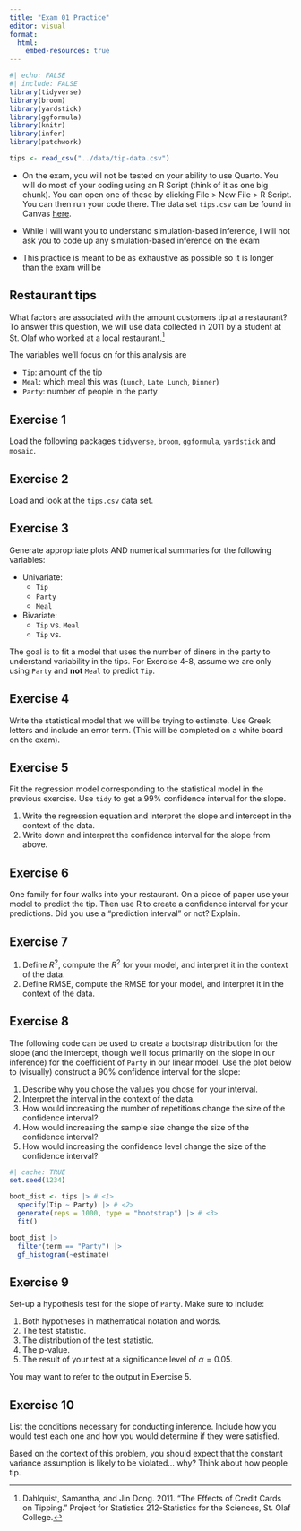 ```yaml
---
title: "Exam 01 Practice"
editor: visual
format:
  html:
    embed-resources: true
---
```


```r
#| echo: FALSE
#| include: FALSE
library(tidyverse)
library(broom)
library(yardstick)
library(ggformula)
library(knitr)
library(infer)
library(patchwork)

tips <- read_csv("../data/tip-data.csv")
```

::: callout-important
-   On the exam, you will not be tested on your ability to use Quarto. You will do most of your coding using an R Script (think of it as one big chunk). You can open one of these by clicking File \> New File \> R Script. You can then run your code there. The data set `tips.csv` can be found in Canvas [here](https://cofi.instructure.com/courses/17093/assignments/204171).

-   While I will want you to understand simulation-based inference, I will not ask you to code up any simulation-based inference on the exam

-   This practice is meant to be as exhaustive as possible so it is longer than the exam will be
:::

## Restaurant tips

What factors are associated with the amount customers tip at a restaurant? To answer this question, we will use data collected in 2011 by a student at St. Olaf who worked at a local restaurant.[^1]

[^1]: Dahlquist, Samantha, and Jin Dong. 2011. "The Effects of Credit Cards on Tipping." Project for Statistics 212-Statistics for the Sciences, St. Olaf College.

The variables we'll focus on for this analysis are

-   `Tip`: amount of the tip
-   `Meal`: which meal this was (`Lunch`, `Late Lunch`, `Dinner`)
-   `Party`: number of people in the party

## Exercise 1

Load the following packages `tidyverse`, `broom`, `ggformula`, `yardstick` and `mosaic`.

## Exercise 2

Load and look at the `tips.csv` data set.

## Exercise 3

Generate appropriate plots AND numerical summaries for the following variables:

-   Univariate:
    -   `Tip`
    -   `Party`
    -   `Meal`
-   Bivariate:
    -   `Tip` vs. `Meal`
    -   `Tip` vs.

The goal is to fit a model that uses the number of diners in the party to understand variability in the tips. For Exercise 4-8, assume we are only using `Party` and **not** `Meal` to predict `Tip`.

## Exercise 4

Write the statistical model that we will be trying to estimate. Use Greek letters and include an error term. (This will be completed on a white board on the exam).

## Exercise 5

Fit the regression model corresponding to the statistical model in the previous exercise. Use `tidy` to get a 99% confidence interval for the slope.

1.  Write the regression equation and interpret the slope and intercept in the context of the data.
2.  Write down and interpret the confidence interval for the slope from above.

## Exercise 6

One family for four walks into your restaurant. On a piece of paper use your model to predict the tip. Then use R to create a confidence interval for your predictions. Did you use a "prediction interval" or not? Explain.

## Exercise 7

1.  Define $R^2$, compute the $R^2$ for your model, and interpret it in the context of the data.
2.  Define RMSE, compute the RMSE for your model, and interpret it in the context of the data.

## Exercise 8

The following code can be used to create a bootstrap distribution for the slope (and the intercept, though we'll focus primarily on the slope in our inference) for the coefficient of `Party` in our linear model. Use the plot below to (visually) construct a 90% confidence interval for the slope:

1.  Describe why you chose the values you chose for your interval.
2.  Interpret the interval in the context of the data.
3.  How would increasing the number of repetitions change the size of the confidence interval?
4.  How would increasing the sample size change the size of the confidence interval?
5.  How would increasing the confidence level change the size of the confidence interval?

```r
#| cache: TRUE
set.seed(1234)

boot_dist <- tips |> # <1>
  specify(Tip ~ Party) |> # <2>
  generate(reps = 1000, type = "bootstrap") |> # <3>
  fit()

boot_dist |>
  filter(term == "Party") |> 
  gf_histogram(~estimate)
```

## Exercise 9

Set-up a hypothesis test for the slope of `Party`. Make sure to include:

1.  Both hypotheses in mathematical notation and words.
2.  The test statistic.
3.  The distribution of the test statistic.
4.  The p-value.
5.  The result of your test at a significance level of $\alpha= 0.05$.

You may want to refer to the output in Exercise 5.

## Exercise 10

List the conditions necessary for conducting inference. Include how you would test each one and how you would determine if they were satisfied.

Based on the context of this problem, you should expect that the constant variance assumption is likely to be violated... why? Think about how people tip.
